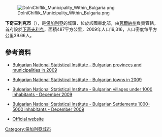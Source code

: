 {{Orphan|time=2016-12-20T11:31:26+00:00}}

[[Image:DolniChiflik_Municipality_Within_Bulgaria.png|right]]

{{Coord|42|58|N|27|41|E|display=title}}

'''下奇夫利克市'''（{{lang-bg|Долни чифлик}}），是[[保加利亞|保加利亞]]的城鎮，位於該國東北部，由[[瓦爾納州|瓦爾納州]]負責管轄，首府設於[[下奇夫利克|下奇夫利克]]，面積487平方公里，2009年人口19,316，人口密度每平方公里39.66人。

==參考資料==
*{{en icon}} [https://web.archive.org/web/20101113165626/http://www.nsi.bg/otrasalen.php?otr=53&a1=1583&a2=1584&a3=1585#cont#cont Bulgarian National Statistical Institute - Bulgarian provinces and municipalities in 2009]
*{{en icon}} [https://web.archive.org/web/20101113165731/http://www.nsi.bg/otrasalen.php?otr=53&a1=1583&a2=1584&a3=1588#cont#cont Bulgarian National Statistical Institute - Bulgarian towns in 2009]
*{{en icon}} [http://www.nsi.bg/nrnm/index.php?ezik=en&f=8&s=1&date=29.12.2010&e=1&s1=4&c1=2&a1=1000&c=0 Bulgarian National Statistical Institute - Bulgarian villages under 1000 inhabitants - December 2009]{{Wayback|url=http://www.nsi.bg/nrnm/index.php?ezik=en&f=8&s=1&date=29.12.2010&e=1&s1=4&c1=2&a1=1000&c=0 |date=20171110031811 }}
*{{en icon}} [http://www.nsi.bg/nrnm/index.php?ezik=en&f=8&s=1&date=29.12.2010&e=1&s1=4&c1=3&a1=1000&c=1&s2=4&c2=2&a2=5000 Bulgarian National Statistical Institute - Bulgarian Settlements 1000-5000 inhabitants - December 2009]{{Wayback|url=http://www.nsi.bg/nrnm/index.php?ezik=en&f=8&s=1&date=29.12.2010&e=1&s1=4&c1=3&a1=1000&c=1&s2=4&c2=2&a2=5000 |date=20171110031803 }}
* [http://dolni-chiflik.acstre.com/lang_en-GB_home.html Official website]{{Wayback|url=http://dolni-chiflik.acstre.com/lang_en-GB_home.html |date=20110116212834 }} {{en icon}}

[[Category:保加利亞城市|Category:保加利亞城市]]


{{Bulgaria-geo-stub}}